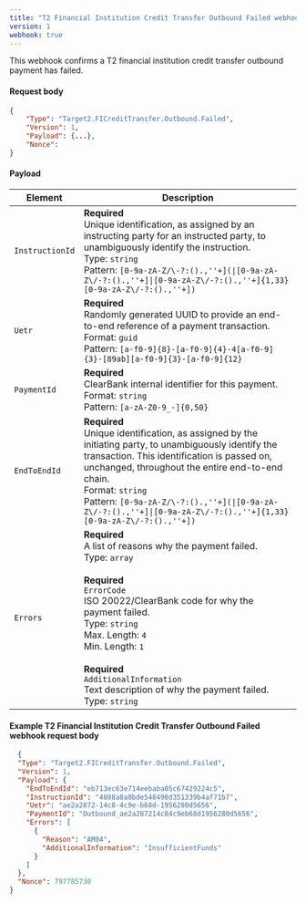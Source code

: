 ```yaml
---
title: "T2 Financial Institution Credit Transfer Outbound Failed webhook"
version: 1
webhook: true
---
```


This webhook confirms a T2 financial institution credit transfer outbound payment has failed.

#### Request body

```json
{
    "Type": "Target2.FICreditTransfer.Outbound.Failed",
    "Version": 1,                                                         
    "Payload": {...},
    "Nonce":
}
```

#### Payload
| Element                    | Description                |
|----------------------------|----------------------------|
| `InstructionId` |**Required**<br /> Unique identification, as assigned by an instructing party for an instructed party, to unambiguously identify the instruction.<br/>Type: `string`<br/>Pattern: `[0-9a-zA-Z/\-?:().,''+](\|[0-9a-zA-Z\/-?:().,''+]\|[0-9a-zA-Z\/-?:().,''+]{1,33}[0-9a-zA-Z\/-?:().,''+])`|
| `Uetr`          |**Required**<br /> Randomly generated UUID to provide an end-to-end reference of a payment transaction.<br/>Format: `guid`<br/> Pattern: `[a-f0-9]{8}-[a-f0-9]{4}-4[a-f0-9]{3}-[89ab][a-f0-9]{3}-[a-f0-9]{12}`   |
| `PaymentId`     |**Required**<br /> ClearBank internal identifier for this payment.<br/>Format: `string`<br/>Pattern: `[a-zA-Z0-9_-]{0,50}` |
| `EndToEndId`    |**Required**<br />Unique identification, as assigned by the initiating party, to unambiguously identify the transaction. This identification is passed on, unchanged, throughout the entire end-to-end chain.<br/>Format: `string`<br/>Pattern: `[0-9a-zA-Z/\-?:().,''+](\|[0-9a-zA-Z\/-?:().,''+]\|[0-9a-zA-Z\/-?:().,''+]{1,33}[0-9a-zA-Z\/-?:().,''+])`|
| `Errors`        |**Required**<br />A list of reasons why the payment failed.<br />Type: `array`<br/><br/>**Required**<br /> `ErrorCode`<br />ISO 20022/ClearBank code for why the payment failed.<br/>Type: `string`<br/>Max. Length: `4`<br/>Min. Length: `1`<br /><br />**Required**<br /> `AdditionalInformation`<br />Text description of why the payment failed.<br/>Type: `string`|

#### Example T2 Financial Institution Credit Transfer Outbound Failed webhook request body

```json
  {
  "Type": "Target2.FICreditTransfer.Outbound.Failed",
  "Version": 1,
  "Payload": {
    "EndToEndId": "eb713ec63e714eebaba05c67429224c5",
    "InstructionId": "4088a8a0bde548498d351339b4af71b7",
    "Uetr": "ae2a2872-14c8-4c9e-b68d-1956280d5656",
    "PaymentId": "Outbound_ae2a287214c84c9eb68d1956280d5656",
    "Errors": [
      {
        "Reason": "AM04",
        "AdditionalInformation": "InsufficientFunds"
      }
    ]
  },
  "Nonce": 797785730
}
```